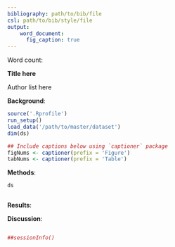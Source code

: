 ```yaml
---
bibliography: path/to/bib/file
csl: path/to/bib/style/file
output:
    word_document:
      fig_caption: true
---
```


Word count: 

**Title here**

Author list here

**Background**: 

```r
source('.Rprofile')
run_setup()
load_data('/path/to/master/dataset')
dim(ds)
```

```r
## Include captions below using `captioner` package
figNums <- captioner(prefix = 'Figure')
tabNums <- captioner(prefix = 'Table')
```

**Methods**: 

```r
ds
```

```r

```


**Results**:

**Discussion**:

```r

```

<!-- Session info -->
```r
##sessionInfo()
```

